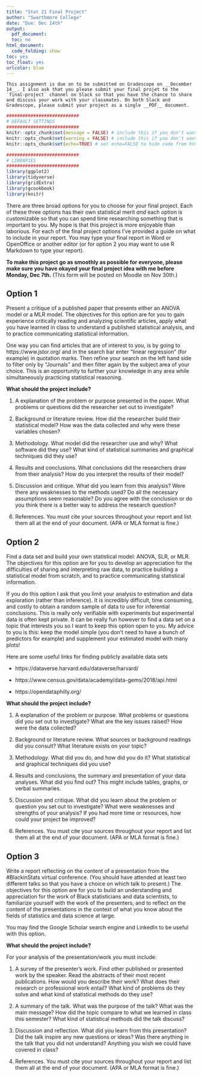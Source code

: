 ```yaml
---
title: "Stat 21 Final Project"
author: "Swarthmore College"
date: "Due: Dec 14th"
output:
  pdf_document: 
  toc: no
html_document:
  code_folding: show
toc: yes
toc_float: yes
urlcolor: blue
---
```


```asis
This assignment is due on to be submitted on Gradescope on __December 14__. I also ask that you please submit your final projet to the `final-project` channel on Slack so that you have the chance to share and discuss your work with your classmates. On both Slack and Gradescope, please submit your project as a single __PDF__ document. 
```


```r
###########################
# DEFAULT SETTINGS
###########################
knitr::opts_chunk$set(message = FALSE) # include this if you don't want markdown to knit messages
knitr::opts_chunk$set(warning = FALSE) # include this if you don't want markdown to knit warnings
knitr::opts_chunk$set(echo=TRUE) # set echo=FALSE to hide code from html output

###########################
# LIBRARIES
###########################
library(ggplot2)
library(tidyverse)
library(gridExtra)
library(gcookbook)
library(knitr)
```

There are three broad options for you to choose for your final project. Each of these three options has their own statistical merit *and* each option is customizable so that you can spend time researching something that is important to you. My hope is that this project is more enjoyable than laborious. For each of the final project options I've provided a guide on what to include in your report. You may type your final report in Word or OpenOffice or another editor (or for option 2 you may want to use R Markdown to type your report). 

**To make this project go as smoothly as possible for everyone, please make sure you have okayed your final project idea with me before Monday, Dec 7th.** (This form will be posted on Moodle on Nov 30th.) 

## Option 1 
Present a critique of a published paper that presents either an ANOVA model or a MLR model. The objectives for this option are for you to gain experience critically reading and analyzing scientific articles, apply what you have learned in class to understand a published statistical analysis, and to practice communicating statistical information.  

One way you can find articles that are of interest to you, is by going to https://www.jstor.org/ and in the search bar enter "linear regression" (for example) in quotation marks. Then refine your search on the left hand side to filter only by "Journals" and then filter again by the subject area of your choice. This is an opportunity to further your knowledge in any area while simultaneously practicing  statistical reasoning. 


**What should the project include?**

1. A explanation of the problem or purpose presented in the paper. What problems or questions did the researcher set out to investigate? 

2. Background or literature review. How did the researcher build their statistical model? How was the data collected and why were these variables chosen?

3. Methodology. What model did the researcher use and why? What software did they use? What kind of statistical summaries and graphical techniques did they use?

4. Results and conclusions. What conclusions did the researchers draw from their analysis? How do you interpret the results of their model?  

5. Discussion and critique. What did you learn from this analysis? Were there any weaknesses to the methods used? Do all the necessary assumptions seem reasonable? Do you agree with the conclusion or do you think there is a better way to address the research question? 

6. References. You must cite your sources throughout your report and list them all at the end of your document. (APA or MLA format is fine.)


## Option 2 
Find a data set and build your own statistical model: ANOVA, SLR, or MLR. The objectives for this option are for you to develop an appreciation for the difficulties of sharing and interpreting raw data, to practice building a statistical model from scratch, and to practice communicating statistical information.  


If you do this option I ask that you limit your analysis to estimation and data exploration (rather than inference). It is incredibly difficult, time consuming, and costly to obtain a random sample of data to use for inferential conclusions. This is really only verifiable with experiments but experimental data is often kept private. It can be really fun however to find a data set on a topic that interests you so I want to keep this option open to you. My advice to you is this: keep the model simple (you don't need to have a bunch of predictors for example) and supplement your estimated model with many plots! 

\textcolor{red}{Alternatively, if you find census data, that is, if you find data for an entire population, you can design a randomization procedure to collect a representative sample from this census and then draw inferential conclusions about the population. If you do this however, you should discuss the relative merits of your inferential conclusions about the population versus just studying the population directly.}

Here are some useful links for finding publicly available data sets 

  - https://dataverse.harvard.edu/dataverse/harvard/
  
  - https://www.census.gov/data/academy/data-gems/2018/api.html
  
  - https://opendataphilly.org/



**What should the project include?**

1. A explanation of the problem or purpose. What problems or questions did you set out to investigate? What are the key issues raised? How were the data collected?

2. Background or literature review. What sources or background readings did you consult? What literature exists on your topic?

3. Methodology. What did you do, and how did you do it? What statistical and graphical techniques did you use?

4. Results and conclusions, the summary and presentation of your data analyses. What did you find out? This might include tables, graphs, or verbal summaries.

5. Discussion and critique. What did you learn about the problem or question you set out to investigate? What were weaknesses and strengths of your analysis? If you had more time or resources, how could your project be improved?

6. References. You must cite your sources throughout your report and list them all at the end of your document. (APA or MLA format is fine.)


## Option 3 
Write a report reflecting on the content of a presentation from the #BlackinStats virtual conference. (You should have attended at least two different talks so that you have a choice on which talk to present.) The objectives for this option are for you to build an understanding and appreciation for the work of Black statisticians and data scientists, to familiarize yourself with the work of the presenters, and to reflect on the content of the presentations in the context of what you know about the fields of statistics and data science at large. 

You may find the Google Scholar search engine and LinkedIn to be useful with this option. 


**What should the project include?**

For your analysis of the presentation/work you must include:

1. A survey of the presenter's work. Find other published or presented work by the speaker. Read the abstracts of their most recent publications. How would you describe their work? What does their research or professional work entail? What kind of problems do they solve and what kind of statistical methods do they use? 

2. A summary of the talk. What was the purpose of the talk? What was the main message? How did the topic compare to what we learned in class this semester? What kind of statistical methods did the talk discuss? 

3. Discussion and reflection. What did you learn from this presentation? Did the talk inspire any new questions or ideas? Was there anything in the talk that you did not understand? Anything you wish we could have covered in class? 

4. References. You must cite your sources throughout your report and list them all at the end of your document. (APA or MLA format is fine.)


  
  
  